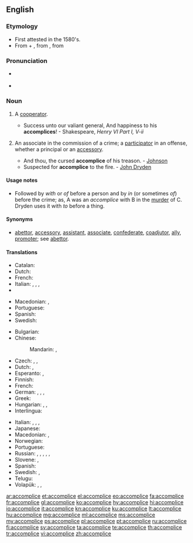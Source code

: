 ==English==

===Etymology===
* First attested in the 1580's.
* From {{etyl|enm|en}} {{term|a|lang=enm}} + {{term|complice|lang=enm}}, from {{etyl|fro|en}} {{term|complice||confederate|lang=fro}}, from {{etyl|la|en}} {{term|complicare||fold together|lang=la}}

===Pronunciation===
* {{a|US}} {{IPA|/ə.ˈkɒm.plɪs/|lang=en}}
* {{hyphenation|ac|com|plice|lang=en}}
{{rfap|UK|lang=en}}

===Noun===
{{wikipedia|accomplice|accomplice (crime)}}
{{en-noun}}

# {{cx|rare|lang=en}} A [[cooperator]].
#* Success unto our valiant general, And happiness to his '''accomplices'''! - Shakespeare, ''Henry VI Part I, V-ii''
# {{cx|legal|lang=en}} An associate in the commission of a crime; a [[participator]] in an offense, whether a principal or an [[accessory]].
#* And thou, the cursed '''accomplice''' of his treason. - [[Johnson]]
#* Suspected for '''accomplice''' to the fire. - [[w:John Dryden|John Dryden]]

====Usage notes====
* Followed by ''with'' or ''of'' before a person and by ''in'' (or sometimes ''of'') before the crime; as, A was an ''accomplice'' with B in the [[murder]] of C. Dryden uses it with ''to'' before a thing.

====Synonyms====
* [[abettor]], [[accessory]], [[assistant]], [[associate]], [[confederate]], [[coadjutor]], [[ally]], [[promoter]]; see [[abettor]].

====Translations====
{{trans-top|a cooperator}}
* Catalan: {{t|ca|còmplice|m|f}}
* Dutch: {{t+|nl|handlanger|m}}
* French: {{t+|fr|complice|m|f}}
* Italian: {{t+|it|complice|m}}, {{t+|it|collaboratore|m}}, {{t+|it|basista|m}}, {{t+|it|coadiuvante|m}}
* {{trreq|Japanese}}
{{trans-mid}}
* Macedonian: {{t|mk|соу́чесник|m|sc=Cyrl}}, {{t|mk|соизвр́шител|m|sc=Cyrl}}
* Portuguese: {{t+|pt|cúmplice|m|f}}
* Spanish: {{t|es|cómplice|m|f}}
* Swedish: {{t+|sv|medhjälpare|c}}
{{trans-bottom}}

{{trans-top|an associate in the commission of a crime}}
* Bulgarian: {{t+|bg|съуча́стник|m}}
* Chinese:
*: Mandarin: {{t+|cmn|幫兇|sc=Hani}}, {{t+|cmn|帮凶|tr=bāngxiōng|sc=Hani}}
* Czech: {{t|cs|spolupachatel|m}}, {{t|cs|spoluviník|m}}, {{t|cs|komplic|m}}
* Dutch: {{t+|nl|medeplichtige|m|f}}, {{t+|nl|handlanger|m}}
* Esperanto: {{t|eo|kunkulpulo}}, {{t|eo|kunkulpulino}}
* Finnish: {{t|fi|avunantaja}}
* French: {{t+|fr|complice|m|f}}
* German: {{t|de|Mittäter|m}}, {{t|de|Mittäterin|f}}, {{t+|de|Komplize|m}}, {{t|de|Komplizin|f}}
* Greek: {{t+|el|συνεργός|m}}
* Hungarian: {{t+|hu|bűnrészes}}, {{t+|hu|bűntárs}}, {{t+|hu|cinkos}}
* Interlingua: {{t|ia|Complice}}
{{trans-mid}}
* Italian: {{t+|it|complice|m|f}}, {{t+|it|correo|m}}, {{t|it|correa|f}}, {{t+|it|basista|m}}
* Japanese: {{t|ja|共犯者|tr=きょうはんしゃ, kyōhansha|sc=Jpan}}
* Macedonian: {{t|mk|соу́чесник|m|sc=Cyrl}}, {{t|mk|соизвр́шител|m|sc=Cyrl}}
* Norwegian: {{t|no|medskyldig}}
* Portuguese: {{t+|pt|cúmplice|m|f}}
* Russian: {{t+|ru|соуча́стник|m|sc=Cyrl}}, {{t+|ru|соуча́стница|f|sc=Cyrl}}, {{t+|ru|соо́бщник|m|sc=Cyrl}}, {{t+|ru|соо́бщница|f|sc=Cyrl}}, {{t+|ru|посо́бник|m|sc=Cyrl}}, {{t+|ru|посо́бница|f|sc=Cyrl}}
* Slovene: {{t|sl|sokrivec|m}}, {{t|sl|sokrivka|f}}
* Spanish: {{t|es|cómplice|m|f}}
* Swedish: {{t|sv|medbrottsling}}, {{t|sv|medskyldig|c}}
* Telugu: {{t+|te|తోడుదొంగ}}
* Volapük: {{qualifier|♂♀}} {{t|vo|kedöban}}, {{qualifier|♂}} {{t|vo|hikedöban}}, {{qualifier|♀}} {{t|vo|jikedöban}}
{{trans-bottom}}

[[ar:accomplice]]
[[et:accomplice]]
[[el:accomplice]]
[[eo:accomplice]]
[[fa:accomplice]]
[[fr:accomplice]]
[[gl:accomplice]]
[[ko:accomplice]]
[[hy:accomplice]]
[[hi:accomplice]]
[[io:accomplice]]
[[it:accomplice]]
[[kn:accomplice]]
[[ku:accomplice]]
[[lt:accomplice]]
[[hu:accomplice]]
[[mg:accomplice]]
[[ml:accomplice]]
[[ms:accomplice]]
[[my:accomplice]]
[[ps:accomplice]]
[[pl:accomplice]]
[[pt:accomplice]]
[[ru:accomplice]]
[[fi:accomplice]]
[[sv:accomplice]]
[[ta:accomplice]]
[[te:accomplice]]
[[th:accomplice]]
[[tr:accomplice]]
[[vi:accomplice]]
[[zh:accomplice]]